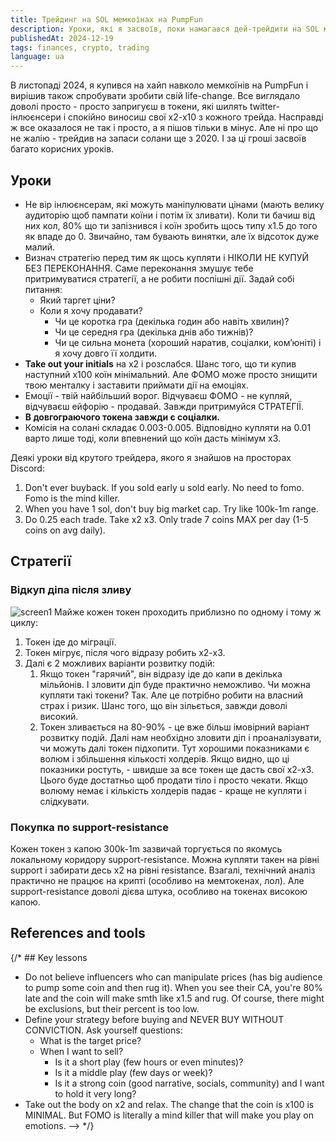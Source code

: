 ```yaml
---
title: Трейдинг на SOL мемкоїнах на PumpFun
description: Уроки, які я засвоїв, поки намагався дей-трейдити на SOL мемкоїнах
publishedAt: 2024-12-19
tags: finances, crypto, trading
language: ua
---
```


В листопаді 2024, я купився на хайп навколо мемкоїнів на PumpFun і вирішив також спробувати зробити свій life-change. Все виглядало доволі просто - просто запригуєш в токени, які шилять twitter-інлюєнсери і спокійно виносиш свої x2-x10 з кожного трейда. Насправді ж все оказалося не так і просто, а я пішов тільки в мінус. Але ні про що не жалію - трейдив на запаси солани ще з 2020. І за ці гроші засвоїв багато корисних уроків.

## Уроки
- Не вір інлюєнсерам, які можуть маніпулювати цінами (мають велику аудиторію щоб пампати коїни і потім їх зливати). Коли ти бачиш від них кол, 80% що ти запізнився і коїн зробить щось типу x1.5 до того як впаде до 0. Звичайно, там бувають винятки, але їх відсоток дуже малий.
- Визнач стратегію перед тим як щось купляти і НІКОЛИ НЕ КУПУЙ БЕЗ ПЕРЕКОНАННЯ. Саме переконання змушує тебе притримуватися стратегії, а не робити поспішні дії. Задай собі питання:
  - Який таргет ціни?
  - Коли я хочу продавати?
    - Чи це коротка гра (декілька годин або навіть хвилин)?
    - Чи це середня гра (декілька днів або тижнів)?
    - Чи це сильна монета (хороший наратив, соціалки, комʼюніті) і я хочу довго її холдити.
- **Take out your initials** на x2 і розслабся. Шанс того, що ти купив наступний x100 коїн мінімальний. Але ФОМО може просто знищити твою менталку і заставити приймати дії на емоціях.
- Емоції - твій найбільший ворог. Відчуваєш ФОМО - не купляй, відчуваєш ейфорію - продавай. Завжди притримуйся СТРАТЕГІЇ.
- **В довгограючого токена завжди є соціалки.**
- Комісія на солані складає 0.003-0.005. Відповідно купляти на 0.01 варто лише тоді, коли впевнений що коїн дасть мінімум x3.

Деякі уроки від крутого трейдера, якого я знайшов на просторах Discord:
1. Don't ever buyback. If you sold early u sold early. No need to fomo. Fomo is the mind killer.
2. When you have 1 sol, don't buy big market cap. Try like 100k-1m range.
3. Do 0.25 each trade. Take x2 x3. Only trade 7 coins MAX per day (1-5 coins on avg daily).

## Стратегії
### Відкуп діпа після зливу
![screen1](/img/posts/2024-12-19-notes-on-sol-memecoins-trading/Screenshot1.png)
Майже кожен токен проходить приблизно по одному і тому ж циклу:
1. Токен іде до міграції.
2. Токен мігрує, після чого відразу робить x2-x3.
3. Далі є 2 можливих варіанти розвитку подій:
   1. Якщо токен "гарячий", він відразу іде до капи в декілька мільйонів. І зловити діп буде практично неможливо. Чи можна купляти такі токени? Так. Але це потрібно робити на власний страх і ризик. Шанс того, що він зільється, завжди доволі високий.
   2. Токен зливається на 80-90% - це вже більш імовірний варіант розвитку подій. Далі нам необхідно зловити діп і проаналізувати, чи можуть далі токен підхопити. Тут хорошими показниками є волюм і збільшення кількості холдерів. Якщо видно, що ці показники ростуть, - швидше за все токен ще дасть свої x2-x3. Цього буде достатньо щоб продати тіло і просто чекати. Якщо волюму немає і кількість холдерів падає - краще не купляти і слідкувати.

### Покупка по support-resistance
Кожен токен з капою 300k-1m зазвичай торгується по якомусь локальному коридору support-resistance. Можна купляти такен на рівні support і забирати десь x2 на рівні resistance.
Взагалі, технічний аналіз практично не працює на крипті (особливо на мемтокенах, лол). Але support-resistance доволі дієва штука, особливо на токенах високою капою.

## References and tools

{/* ## Key lessons
- Do not believe influencers who can manipulate prices (has big audience to pump some coin and then rug it). When you see their CA, you're 80% late and the coin will make smth like x1.5 and rug. Of course, there might be exclusions, but their percent is too low.
- Define your strategy before buying and NEVER BUY WITHOUT CONVICTION. Ask yourself questions:
  - What is the target price?
  - When I want to sell?
    - Is it a short play (few hours or even minutes)?
    - Is it a middle play (few days or week)?
    - Is it a strong coin (good narrative, socials, community) and I want to hold it very long?
- Take out the body on x2 and relax. The change that the coin is x100 is MINIMAL. But FOMO is literally a mind killer that will make you play on emotions. --> */}
